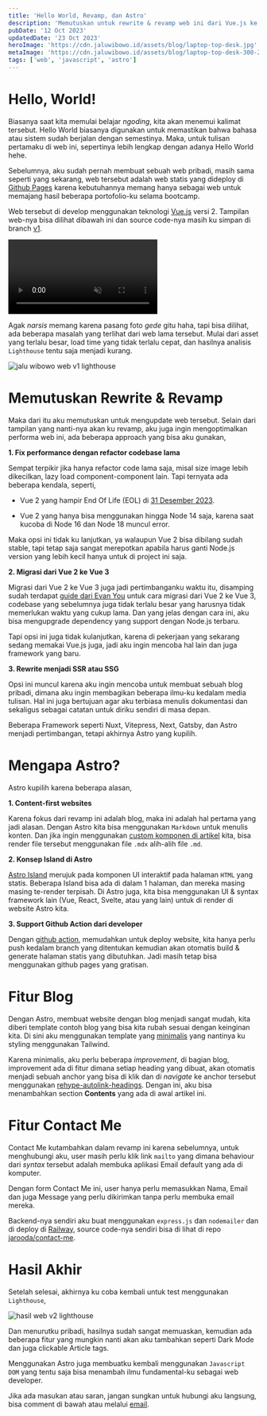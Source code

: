 ```yaml
---
title: 'Hello World, Revamp, dan Astro'
description: 'Memutuskan untuk rewrite & revamp web ini dari Vue.js ke Astro dan menambahkan fitur blog.'
pubDate: '12 Oct 2023'
updatedDate: '23 Oct 2023'
heroImage: 'https://cdn.jaluwibowo.id/assets/blog/laptop-top-desk.jpg'
metaImage: 'https://cdn.jaluwibowo.id/assets/blog/laptop-top-desk-300-225.png'
tags: ['web', 'javascript', 'astro']
---
```


# Hello, World!

Biasanya saat kita memulai belajar *ngoding*, kita akan menemui kalimat tersebut. Hello World biasanya digunakan untuk memastikan bahwa bahasa atau sistem sudah berjalan dengan semestinya. Maka, untuk tulisan pertamaku di web ini, sepertinya lebih lengkap dengan adanya Hello World hehe.

Sebelumnya, aku sudah pernah membuat sebuah web pribadi, masih sama seperti yang sekarang, web tersebut adalah web statis yang dideploy di [Github Pages](https://pages.github.com/) karena kebutuhannya memang hanya sebagai web untuk memajang hasil beberapa portofolio-ku selama bootcamp.

Web tersebut di develop menggunakan teknologi [Vue.js](https://vuejs.org/) versi 2. Tampilan web-nya bisa dilihat dibawah ini dan source code-nya masih ku simpan di branch [v1](https://github.com/jarooda/jarooda.github.io/tree/v1).

<div class=" flex justify-center mb-4">
  <video src="https://cdn.jaluwibowo.id/assets/blog/jaluwibowo-v1.mp4" controls="controls" class=" w-128" muted>
  </video>
</div>

Agak *narsis* memang karena pasang foto *gede* gitu haha, tapi bisa dilihat, ada beberapa masalah yang terlihat dari web lama tersebut. Mulai dari asset yang terlalu besar, load time yang tidak terlalu cepat, dan hasilnya analisis `Lighthouse` tentu saja menjadi kurang.

<img src="https://cdn.jaluwibowo.id/assets/blog/jaluwibowo-v1-lighthouse.png" alt="jalu wibowo web v1 lighthouse" loading="lazy" />

# Memutuskan Rewrite & Revamp

Maka dari itu aku memutuskan untuk mengupdate web tersebut. Selain dari tampilan yang nanti-nya akan ku revamp, aku juga ingin mengoptimalkan performa web ini, ada beberapa approach yang bisa aku gunakan,

**1. Fix performance dengan refactor codebase lama**

Sempat terpikir jika hanya refactor code lama saja, misal size image lebih dikecilkan, lazy load component-component lain. Tapi ternyata ada beberapa kendala, seperti,

- Vue 2 yang hampir End Of Life (EOL) di [31 Desember 2023](https://v2.vuejs.org/lts/).

- Vue 2 yang hanya bisa menggunakan hingga Node 14 saja, karena saat kucoba di Node 16 dan Node 18 muncul error.

Maka opsi ini tidak ku lanjutkan, ya walaupun Vue 2 bisa dibilang sudah stable, tapi tetap saja sangat merepotkan apabila harus ganti Node.js version yang lebih kecil hanya untuk di project ini saja.

**2. Migrasi dari Vue 2 ke Vue 3**

Migrasi dari Vue 2 ke Vue 3 juga jadi pertimbanganku waktu itu, disamping sudah terdapat [guide dari Evan You](https://github.com/vuejs/vue-hackernews-2.0/compare/migration) untuk cara migrasi dari Vue 2 ke Vue 3, codebase yang sebelumnya juga tidak terlalu besar yang harusnya tidak memerlukan waktu yang cukup lama. Dan yang jelas dengan cara ini, aku bisa mengupgrade dependency yang support dengan Node.js terbaru.

Tapi opsi ini juga tidak kulanjutkan, karena di pekerjaan yang sekarang sedang memakai Vue.js juga, jadi aku ingin mencoba hal lain dan juga framework yang baru.

**3. Rewrite menjadi SSR atau SSG**

Opsi ini muncul karena aku ingin mencoba untuk membuat sebuah blog pribadi, dimana aku ingin membagikan beberapa ilmu-ku kedalam media tulisan. Hal ini juga bertujuan agar aku terbiasa menulis dokumentasi dan sekaligus sebagai catatan untuk diriku sendiri di masa depan.

Beberapa Framework seperti Nuxt, Vitepress, Next, Gatsby, dan Astro menjadi pertimbangan, tetapi akhirnya Astro yang kupilih.

# Mengapa Astro?

Astro kupilih karena beberapa alasan,

**1. Content-first websites**

Karena fokus dari revamp ini adalah blog, maka ini adalah hal pertama yang jadi alasan. Dengan Astro kita bisa menggunakan `Markdown` untuk menulis konten. Dan jika ingin menggunakan [custom komponen di artikel](https://docs.astro.build/en/guides/markdown-content/#using-components-in-mdx) kita, bisa render file tersebut menggunakan file `.mdx` alih-alih file `.md`.

**2. Konsep Island di Astro**

[Astro Island](https://docs.astro.build/en/concepts/islands/) merujuk pada komponen UI interaktif pada halaman `HTML` yang statis. Beberapa Island bisa ada di dalam 1 halaman, dan mereka masing masing te-render terpisah. Di Astro juga, kita bisa menggunakan UI & syntax framework lain (Vue, React, Svelte, atau yang lain) untuk di render di website Astro kita.

**3. Support Github Action dari developer**

Dengan [github action](https://docs.astro.build/en/guides/deploy/github/), memudahkan untuk deploy website, kita hanya perlu push kedalam branch yang ditentukan kemudian akan otomatis build & generate halaman statis yang dibutuhkan. Jadi masih tetap bisa menggunakan github pages yang gratisan.

# Fitur Blog

Dengan Astro, membuat website dengan blog menjadi sangat mudah, kita diberi template contoh blog yang bisa kita rubah sesuai dengan keinginan kita. Di sini aku menggunakan template yang [minimalis](https://github.com/withastro/astro/tree/latest/examples/blog) yang nantinya ku styling menggunakan Tailwind.

Karena minimalis, aku perlu beberapa *improvement*, di bagian blog, improvement ada di fitur dimana setiap heading yang dibuat, akan otomatis menjadi sebuah anchor yang bisa di klik dan di *navigate* ke anchor tersebut menggunakan [rehype-autolink-headings](https://github.com/rehypejs/rehype-autolink-headings). Dengan ini, aku bisa menambahkan section **Contents** yang ada di awal artikel ini.

# Fitur Contact Me

Contact Me kutambahkan dalam revamp ini karena sebelumnya, untuk menghubungi aku, user masih perlu klik link `mailto` yang dimana behaviour dari *syntax* tersebut adalah membuka aplikasi Email default yang ada di komputer.

Dengan form Contact Me ini, user hanya perlu memasukkan Nama, Email dan juga Message yang perlu dikirimkan tanpa perlu membuka email mereka.

Backend-nya sendiri aku buat menggunakan `express.js` dan `nodemailer` dan di deploy di [Railway](https://railway.app/), source code-nya sendiri bisa di lihat di repo [jarooda/contact-me](https://github.com/jarooda/contact-me).

# Hasil Akhir

Setelah selesai, akhirnya ku coba kembali untuk test menggunakan `Lighthouse`,

<img src="https://cdn.jaluwibowo.id/assets/blog/jaluwibowo-v2-lighthouse.png" alt="hasil web v2 lighthouse" loading="lazy" />

Dan menurutku pribadi, hasilnya sudah sangat memuaskan, kemudian ada beberapa fitur yang mungkin nanti akan aku tambahkan seperti Dark Mode dan juga clickable Article tags.

Menggunakan Astro juga membuatku kembali menggunakan `Javascript DOM` yang tentu saja bisa menambah ilmu fundamental-ku sebagai web developer.

Jika ada masukan atau saran, jangan sungkan untuk hubungi aku langsung, bisa comment di bawah atau melalui [email](https://www.jaluwibowo.id/#contactme).